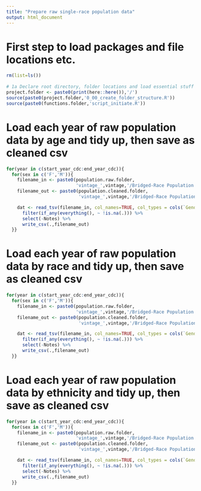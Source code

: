 ```yaml
---
title: "Prepare raw single-race population data"
output: html_document
---
```


# First step to load packages and file locations etc.
```r
rm(list=ls())
 
# 1a Declare root directory, folder locations and load essential stuff
project.folder <- paste0(print(here::here()),'/')
source(paste0(project.folder,'0_00_create_folder_structure.R'))
source(paste0(functions.folder,'script_initiate.R'))
```

# Load each year of raw population data by age and tidy up, then save as cleaned csv
```r
for(year in c(start_year_cdc:end_year_cdc)){
  for(sex in c('F','M')){
    filename_in <- paste0(population.raw.folder,
                          'vintage_',vintage,'/Bridged-Race Population Estimates 1990-2020 ',sex,' ',year,'.txt')
    filename_out <- paste0(population.cleaned.folder,
                           'vintage_',vintage,'/Bridged-Race Population Estimates 1990-2020 ',sex,' ',year,'.csv')

    dat <- read_tsv(filename_in, col_names=TRUE, col_types = cols(`Gender Code`="c", `Age Group Code` = "c")) %>% 
      filter(if_any(everything(), ~ !is.na(.))) %>%
      select(-Notes) %>%
      write_csv(.,filename_out)
  }}
```

# Load each year of raw population data by race and tidy up, then save as cleaned csv
```r
for(year in c(start_year_cdc:end_year_cdc)){
  for(sex in c('F','M')){
    filename_in <- paste0(population.raw.folder,
                          'vintage_',vintage,'/Bridged-Race Population Estimates 1990-2020 ',sex,' race ',year,'.txt')
    filename_out <- paste0(population.cleaned.folder,
                           'vintage_',vintage,'/Bridged-Race Population Estimates 1990-2020 ',sex,' race ',year,'.csv')

    dat <- read_tsv(filename_in, col_names=TRUE, col_types = cols(`Gender Code`="c", `Race Code` = "c")) %>% 
      filter(if_any(everything(), ~ !is.na(.))) %>%
      select(-Notes) %>%
      write_csv(.,filename_out)
  }}
```

# Load each year of raw population data by ethnicity and tidy up, then save as cleaned csv
```r
for(year in c(start_year_cdc:end_year_cdc)){
  for(sex in c('F','M')){
    filename_in <- paste0(population.raw.folder,
                          'vintage_',vintage,'/Bridged-Race Population Estimates 1990-2020 ',sex,' ethnicity ',year,'.txt')
    filename_out <- paste0(population.cleaned.folder,
                           'vintage_',vintage,'/Bridged-Race Population Estimates 1990-2020 ',sex,' ethnicity ',year,'.csv')

    dat <- read_tsv(filename_in, col_names=TRUE, col_types = cols(`Gender Code`="c", `Ethnicity Code` = "c")) %>% 
      filter(if_any(everything(), ~ !is.na(.))) %>%
      select(-Notes) %>%
      write_csv(.,filename_out)
  }}
```